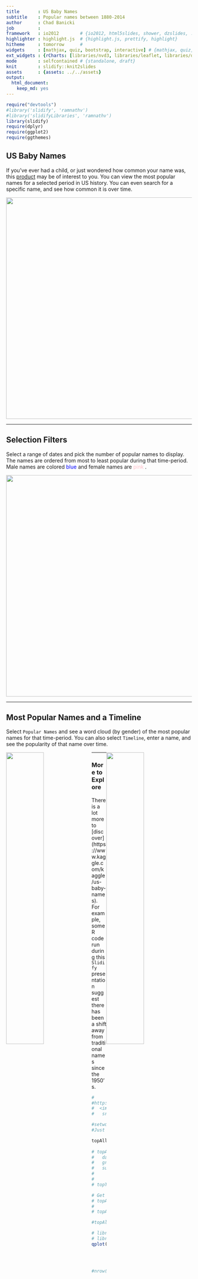 ```yaml
---
title       : US Baby Names
subtitle    : Popular names between 1880-2014
author      : Chad Banicki
job         : 
framework   : io2012        # {io2012, html5slides, shower, dzslides, ...}
highlighter : highlight.js  # {highlight.js, prettify, highlight}
hitheme     : tomorrow      # 
widgets     : [mathjax, quiz, bootstrap, interactive] # {mathjax, quiz, bootstrap}
ext_widgets : {rCharts: [libraries/nvd3, libraries/leaflet, libraries/dygraphs]}
mode        : selfcontained # {standalone, draft}
knit        : slidify::knit2slides
assets      : {assets: ../../assets}
output: 
  html_document: 
    keep_md: yes
---
```

<style type="text/css">
  body {background:grey transparent;
  }
</style>

```r
require("devtools")  
#library('slidify', 'ramnathv')  
#library('slidifyLibraries', 'ramnathv')
library(slidify)
require(dplyr)
require(ggplot2)
require(ggthemes)
```


## US Baby Names

If you've ever had a child, or just wondered how common your name was, this [product](https://platothewise.shinyapps.io/shinyapp/) may be of interest to you.  You can view the most popular names for a selected period in US history.  You can even search for a specific name, and see how common it is over time.

<img class=center
  src=http://frogonablog.com/BabyNames.PNG width=600px>

---

## Selection Filters

Select a range of dates and pick the number of popular names to display.  The names are ordered from most to least popular during that time-period.  Male names are colored <font color ='blue'>blue</font> and female names are <font color ='pink'>pink</font> .

<img class=center
  src=http://frogonablog.com/main_page.PNG width=600px>

---

## Most Popular Names and a Timeline
Select `Popular Names` and see a word cloud (by gender) of the most popular names for that time-period.  You can also select `Timeline`, enter a name, and see the popularity of that name over time.

<img src=http://frogonablog.com/word_cloud.PNG style="float: left; width: 45%; margin-right: 1%; margin-bottom: 0.5em;">
 
<img src=http://frogonablog.com/timelineFiltered.PNG style="float: right; width: 45%; margin-right: 1%; margin-bottom: 0.5em;">
 

---

### More to Explore

There is a lot more to [discover] (https://www.kaggle.com/kaggle/us-baby-names).  For example, some R code run during this `Slidify` presentation suggest there has been a shift away from traditional names since the 1950's.

```r

# 
#http://frogonablog.com/BabyNames.PNG
#  <img class=right
#   src=http://http://frogonablog.com/Timeline.PNG=400px>

#setwd("C:\\R\\DevDataProd\\shinyapp")
#Just added this subset to a file to avoid the processing (commented out, below)

topAll <- read.csv("http://frogonablog.com/topAll.csv", header = TRUE,na.strings = c("NA","#DIV/0!",""))
  
# topAllNames <- 
#   dataset %>%
#   group_by(Name,Gender) %>%
#   summarize(POPULARITY = sum(Count))
# 
# 
# topTFNames <- topAllNames[order(-topAllNames$POPULARITY),][1:10,]

# Get the data for the top All
# topAll <- subset(dataset, Name %in% topTFNames$Name)
# 
# topAll <- subset(topAll[,3:6])

#topAll <- topAll[ , !(names(topAll) %in% 'Gender')]

# library(ggplot2)
# library(ggthemes)
qplot(Year, Count, data=topAll, color=Name, shape=Gender,
      xlab="Year", ylab="Count") +
      ggtitle("The top 10 Names over time") +
      theme_wsj()

#nrow(topAll[topAll[, "Year"]>1999, ])



```

